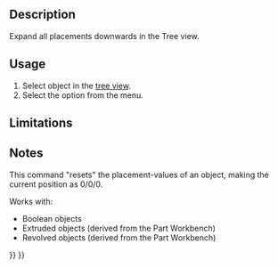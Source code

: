 <languages/>
<translate>

<!--T:7-->
{{Docnav
|[[OpenSCAD_Edgestofaces|Convert Edges To Faces]]
|[[OpenSCAD_ExplodeGroup|Explode Group]]
|[[OpenSCAD_Workbench|OpenSCAD]]
|IconL=OpenSCAD_Edgestofaces.svg
|IconR=OpenSCAD_ExplodeGroup.svg
|IconC=Workbench_OpenSCAD.svg
}}

<!--T:1-->
{{GuiCommand
|Name=OpenSCAD ExpandPlacements
|MenuLocation=OpenSCAD → Expand Placements‏‎
|Workbenches=[[OpenSCAD_Workbench|OpenSCAD]]
}}

==Description== <!--T:11--> 

<!--T:2-->
Expand all placements downwards in the Tree view.

==Usage== <!--T:12--> 

<!--T:3-->
# Select object in the [[Tree_view|tree view]].
# Select the {{MenuCommand|OpenSCAD → [[Image:OpenSCAD_ExpandPlacements.svg|32px]] Expand Placements}} option from the menu.

==Limitations== <!--T:4-->


==Notes== <!--T:13--> 

<!--T:5-->
This command "resets" the placement-values of an object, making the current position as 0/0/0.

<!--T:14-->
Works with:
* Boolean objects
* Extruded objects (derived from the Part Workbench)
* Revolved objects (derived from the Part Workbench)


<!--T:8-->
{{Docnav
|[[OpenSCAD_Edgestofaces|Convert Edges To Faces]]
|[[OpenSCAD_ExplodeGroup|Explode Group]]
|[[OpenSCAD_Workbench|OpenSCAD]]
|IconL=OpenSCAD_Edgestofaces.svg
|IconR=OpenSCAD_ExplodeGroup.svg
|IconC=Workbench_OpenSCAD.svg
}}

</translate>
{{OpenSCAD_Tools_navi{{#translation:}}}}
{{Userdocnavi{{#translation:}}}}